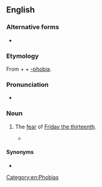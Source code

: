 ==English==
{{wikipedia|Friday the 13th}}

===Alternative forms===
* {{l|en|paraskevidekatriaphobia}}

===Etymology===
From {{uder|en|el|Παρασκευή||Friday}} + {{m|el|δεκατρείς||thirteen}} + [[-phobia]].

===Pronunciation===
* {{rhymes|en|əʊbiə|s=11}}

===Noun===
{{en-noun|-}}

# {{lb|en|rare}} The [[fear]] of [[Friday the thirteenth]].
#* {{seeCites|en}}

====Synonyms====
* {{l|en|friggatriskaidekaphobia}}

[[Category:en:Phobias]]